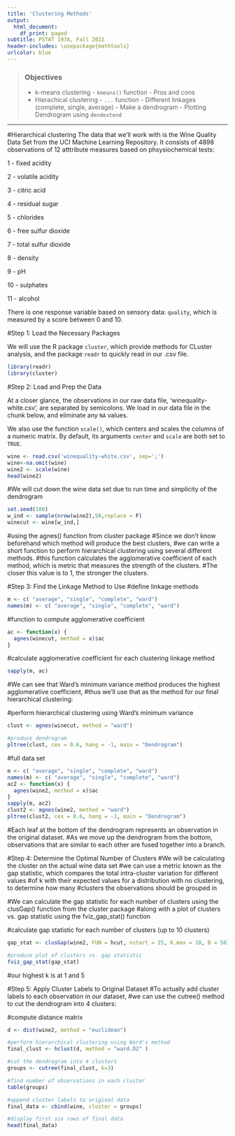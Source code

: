 ```yaml
---
title: 'Clustering Methods'
output:
  html_document:
    df_print: paged
subtitle: PSTAT 197A, Fall 2022
header-includes: \usepackage{mathtools}
urlcolor: blue
---
```


> ### Objectives
>
> - k-means clustering
>       - `kmeans()` function
>       - Pros and cons 
> - Hierachical clustering
>       - `...` function
>       - Different linkages (complete, single, average)
>       - Make a dendrogram
>       - Plotting Dendrogram using `dendextend`

-------------------


#Hierarchical clustering
The data that we'll work with is the Wine Quality Data Set from the UCI Machine Learning Repository. It consists of 4898 observations of 12 atttribute measures based on phsysiochemical tests:

1 - fixed acidity

2 - volatile acidity

3 - citric acid

4 - residual sugar

5 - chlorides

6 - free sulfur dioxide

7 - total sulfur dioxide

8 - density

9 - pH

10 - sulphates

11 - alcohol

There is one response variable based on sensory data: `quality`, which is measured by a score between 0 and 10.


#Step 1: Load the Necessary Packages

We will use the R package `cluster`, which provide methods for CLuster analysis, and the package `readr` to quickly read in our .csv file.
``` r
library(readr)
library(cluster)
```

#Step 2: Load and Prep the Data

At a closer glance, the observations in our raw data file, 'winequality-white.csv', are separated by semicolons. We load in our data file in the chunk below, and eliminate any `NA` values. 

We also use the function `scale()`, which centers and scales the columns of a numeric matrix. By default, its arguments `center` and `scale` are both set to `TRUE`.
``` r
wine <- read.csv('winequality-white.csv', sep=';')
wine<-na.omit(wine)
wine2 <- scale(wine)
head(wine2)
```

#We will cut down the wine data set due to run time and simplicity of the dendrogram
``` r
set.seed(100)
w_ind <- sample(nrow(wine2),50,replace = F)
winecut <- wine[w_ind,]
```

#using the agnes() function from cluster package
#Since we don’t know beforehand which method will produce the best clusters,
#we can write a short function to perform hierarchical clustering using several different methods.
#this function calculates the agglomerative coefficient of each method, which is metric that measures the strength of the clusters. 
#The closer this value is to 1, the stronger the clusters.

#Step 3: Find the Linkage Method to Use
#define linkage methods
``` r
m <- c( "average", "single", "complete", "ward")
names(m) <- c( "average", "single", "complete", "ward")
```
#function to compute agglomerative coefficient
``` r
ac <- function(x) {
  agnes(winecut, method = x)$ac
}
```

#calculate agglomerative coefficient for each clustering linkage method
``` r
sapply(m, ac)
```
#We can see that Ward’s minimum variance method produces the highest agglomerative coefficient, 
#thus we’ll use that as the method for our final hierarchical clustering:

#perform hierarchical clustering using Ward's minimum variance
``` r
clust <- agnes(winecut, method = "ward")

#produce dendrogram
pltree(clust, cex = 0.6, hang = -1, main = "Dendrogram") 
```




#full data set
``` r
m <- c( "average", "single", "complete", "ward")
names(m) <- c( "average", "single", "complete", "ward")
ac2 <- function(x) {
  agnes(wine2, method = x)$ac
}
sapply(m, ac2)
clust2 <- agnes(wine2, method = "ward")
pltree(clust2, cex = 0.6, hang = -1, main = "Dendrogram") 
```






#Each leaf at the bottom of the dendrogram represents an observation in the original dataset. 
#As we move up the dendrogram from the bottom, observations that are similar to each other are fused together into a branch.

#Step 4: Determine the Optimal Number of Clusters
#We will be calculating the cluster on the actual wine data set 
#we can use a metric known as the gap statistic, which compares the total intra-cluster variation for different values 
#of k with their expected values for a distribution with no clustering, to determine how many
#clusters the observations should be grouped in 

#We can calculate the gap statistic for each number of clusters using the clusGap() function from the cluster package 
#along with a plot of clusters vs. gap statistic using the fviz_gap_stat() function

#calculate gap statistic for each number of clusters (up to 10 clusters)
``` r
gap_stat <- clusGap(wine2, FUN = hcut, nstart = 25, K.max = 10, B = 50)

#produce plot of clusters vs. gap statistic
fviz_gap_stat(gap_stat)
```
#our highest k is at 1 and 5

#Step 5: Apply Cluster Labels to Original Dataset
#To actually add cluster labels to each observation in our dataset, 
#we can use the cutree() method to cut the dendrogram into 4 clusters:

#compute distance matrix
``` r
d <- dist(wine2, method = "euclidean")

#perform hierarchical clustering using Ward's method
final_clust <- hclust(d, method = "ward.D2" )

#cut the dendrogram into 4 clusters
groups <- cutree(final_clust, k=3)

#find number of observations in each cluster
table(groups)

#append cluster labels to original data
final_data <- cbind(wine, cluster = groups)

#display first six rows of final data
head(final_data)
```
